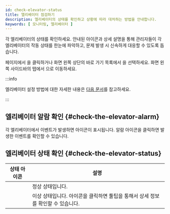 ```yaml
---
id: check-elevator-status
title: 엘리베이터 점검하기
description: 엘리베이터의 상태를 확인하고 상황에 따라 대처하는 방법을 안내합니다.
keywords: [ 모니터링, 엘리베이터 ]
---
```


각 엘리베이터의 상태를 확인하세요. 안내된 아이콘과 상세 설명을 통해 관리자들이 각 엘리베이터의 작동 상태를 한눈에 파악하고, 문제 발생 시 신속하게 대응할 수 있도록 돕습니다.

<Cmd sid='shell.header.launcher' /> 페이지에서 <Cmd sid='shell.header.arena' />을 클릭하거나 화면 왼쪽 상단의 바로 가기 목록에서 <Cmd sid='shell.header.arena' />을 선택하세요. 화면 왼쪽 사이드바의 <Cmd sid='arena.tree.door.title' /> 탭에서 <Cmd sid='arena.tree.door.allElevatorGroups' />으로 이동하세요.

:::info

엘리베이터 설정 방법에 대한 자세한 내용은 [다음 문서](#)를 참고하세요.

:::

## 엘리베이터 알람 확인 {#check-the-elevator-alarm}

각 엘리베이터에서 이벤트가 발생하면 <IcErr width='20px' height='20px' /> 아이콘이 표시됩니다. 알람 아이콘을 클릭하면 발생한 이벤트를 확인할 수 있습니다.

## 엘리베이터 상태 확인 {#check-the-elevator-status}

<div className='col2--20-80 overflow-x'>

| 상태 아이콘 | 설명 |
| :--: | -- |
| <StatusOK/> | 정상 상태입니다. |
| <StatusFail /> | 이상 상태입니다. 아이콘을 클릭하면 툴팁을 통해서 상세 정보를 확인할 수 있습니다.  |

</div>
